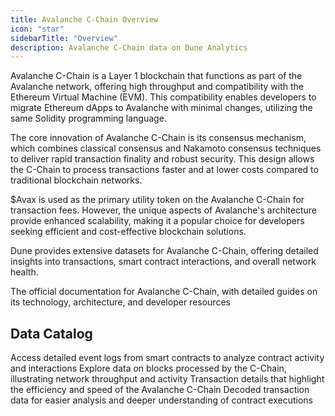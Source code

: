 ```yaml
---
title: Avalanche C-Chain Overview
icon: "star"
sidebarTitle: "Overview"
description: Avalanche C-Chain data on Dune Analytics
---
```


Avalanche C-Chain is a Layer 1 blockchain that functions as part of the Avalanche network, offering high throughput and compatibility with the Ethereum Virtual Machine (EVM). This compatibility enables developers to migrate Ethereum dApps to Avalanche with minimal changes, utilizing the same Solidity programming language.

The core innovation of Avalanche C-Chain is its consensus mechanism, which combines classical consensus and Nakamoto consensus techniques to deliver rapid transaction finality and robust security. This design allows the C-Chain to process transactions faster and at lower costs compared to traditional blockchain networks.

$Avax is used as the primary utility token on the Avalanche C-Chain for transaction fees. However, the unique aspects of Avalanche's architecture provide enhanced scalability, making it a popular choice for developers seeking efficient and cost-effective blockchain solutions.

Dune provides extensive datasets for Avalanche C-Chain, offering detailed insights into transactions, smart contract interactions, and overall network health.

<CardGroup cols={1}>
  <Card title="Avalanche C-Chain docs" icon="link" href= "https://docs.avax.network">
    The official documentation for Avalanche C-Chain, with detailed guides on its technology, architecture, and developer resources
  </Card>
</CardGroup>

## Data Catalog

<CardGroup cols={2}>
  <Card title="Logs" icon="bolt" href="./raw/logs">
    Access detailed event logs from smart contracts to analyze contract activity and interactions
  </Card>
  <Card title="Blocks" icon="cubes" href="./raw/blocks">
    Explore data on blocks processed by the C-Chain, illustrating network throughput and activity
  </Card>
  <Card title="Transactions" icon="message-arrow-up" href="./raw/transactions">
    Transaction details that highlight the efficiency and speed of the Avalanche C-Chain
  </Card>
  <Card title="decoded" icon="file" href="./decoded/overview">
    Decoded transaction data for easier analysis and deeper understanding of contract executions
  </Card>
</CardGroup>
